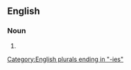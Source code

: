==English==

===Noun===
{{head|en|noun form}}

# {{plural of|en|unpredictability}}

[[Category:English plurals ending in "-ies"]]